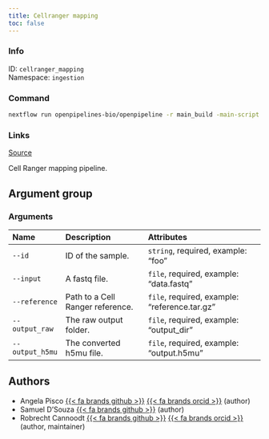 ```yaml
---
title: Cellranger mapping
toc: false
---
```


::: {.column-margin}

### Info

ID: `cellranger_mapping`  
Namespace: `ingestion`

### Command

```bash
nextflow run openpipelines-bio/openpipeline -r main_build -main-script workflows/ingestion/cellranger_mapping/main.nf --help
```

### Links
[Source](https://github.com/openpipelines-bio/openpipeline/blob/main/workflows/ingestion/cellranger_mapping){.btn-action .btn-sm .btn-info .btn role="button"}
:::

Cell Ranger mapping pipeline.

## Argument group

### Arguments



:::{.column-body-outset}
|Name            |Description                      |Attributes                                    |
|:---------------|:--------------------------------|:---------------------------------------------|
|`--id`          |ID of the sample.                |`string`, required, example: "foo"            |
|`--input`       |A fastq file.                    |`file`, required, example: "data.fastq"       |
|`--reference`   |Path to a Cell Ranger reference. |`file`, required, example: "reference.tar.gz" |
|`--output_raw`  |The raw output folder.           |`file`, required, example: "output_dir"       |
|`--output_h5mu` |The converted h5mu file.         |`file`, required, example: "output.h5mu"      |
:::

## Authors

 * Angela Pisco [{{< fa brands github >}}](https://github.com/aopisco) [{{< fa brands orcid >}}](https://orcid.org/0000-0003-0142-2355) (author)
 * Samuel D'Souza [{{< fa brands github >}}](https://github.com/srdsam) (author)
 * Robrecht Cannoodt [{{< fa brands github >}}](https://github.com/rcannood) [{{< fa brands orcid >}}](https://orcid.org/0000-0003-3641-729X) (author, maintainer)
